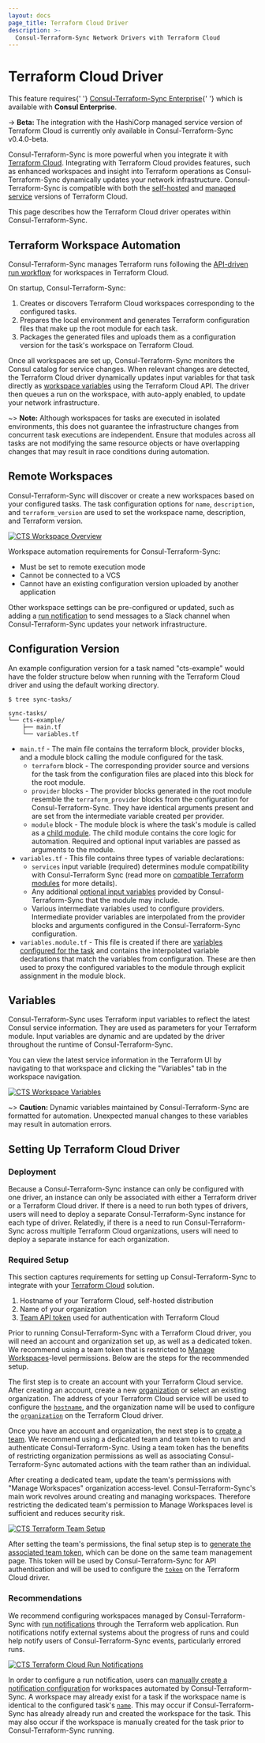 ```yaml
---
layout: docs
page_title: Terraform Cloud Driver
description: >-
  Consul-Terraform-Sync Network Drivers with Terraform Cloud
---
```


# Terraform Cloud Driver
<EnterpriseAlert>
  This feature requires{' '}
  <a href="https://www.hashicorp.com/products/consul/features">Consul-Terraform-Sync Enterprise</a>{' '}
  which is available with <strong>Consul Enterprise</strong>.
</EnterpriseAlert>

-> **Beta:** The integration with the HashiCorp managed service version of Terraform Cloud is currently only available in Consul-Terraform-Sync v0.4.0-beta.

Consul-Terraform-Sync is more powerful when you integrate it with [Terraform Cloud](https://www.terraform.io/cloud). Integrating with Terraform Cloud provides features, such as enhanced workspaces and insight into Terraform operations as Consul-Terraform-Sync dynamically updates your network infrastructure. Consul-Terraform-Sync is compatible with both the [self-hosted](https://www.hashicorp.com/products/terraform/editions/enterprise) and [managed service](https://www.hashicorp.com/products/terraform/editions/cloud) versions of Terraform Cloud.


This page describes how the Terraform Cloud driver operates within Consul-Terraform-Sync.

## Terraform Workspace Automation

Consul-Terraform-Sync manages Terraform runs following the [API-driven run workflow](https://www.terraform.io/docs/cloud/run/api.html) for workspaces in Terraform Cloud.

On startup, Consul-Terraform-Sync:
1. Creates or discovers Terraform Cloud workspaces corresponding to the configured tasks.
2. Prepares the local environment and generates Terraform configuration files that make up the root module for each task.
3. Packages the generated files and uploads them as a configuration version for the task's workspace on Terraform Cloud.

Once all workspaces are set up, Consul-Terraform-Sync monitors the Consul catalog for service changes. When relevant changes are detected, the Terraform Cloud driver dynamically updates input variables for that task directly as [workspace variables](https://www.terraform.io/docs/cloud/workspaces/variables.html) using the Terraform Cloud API. The driver then queues a run on the workspace, with auto-apply enabled, to update your network infrastructure.

~> **Note:** Although workspaces for tasks are executed in isolated environments, this does not guarantee the infrastructure changes from concurrent task executions are independent. Ensure that modules across all tasks are not modifying the same resource objects or have overlapping changes that may result in race conditions during automation.

## Remote Workspaces

Consul-Terraform-Sync will discover or create a new workspaces based on your configured tasks. The task configuration options for `name`, `description`, and `terraform_version` are used to set the workspace name, description, and Terraform version.

[![CTS Workspace Overview](/img/nia/cts-tfc-workspace.png)](/img/nia/cts-tfc-workspace.png)

Workspace automation requirements for Consul-Terraform-Sync:
* Must be set to remote execution mode
* Cannot be connected to a VCS
* Cannot have an existing configuration version uploaded by another application

Other workspace settings can be pre-configured or updated, such as adding a [run notification](https://www.terraform.io/docs/cloud/workspaces/notifications.html) to send messages to a Slack channel when Consul-Terraform-Sync updates your network infrastructure.

## Configuration Version

An example configuration version for a task named "cts-example" would have the folder structure below when running with the Terraform Cloud driver and using the default working directory.

```shell-session
$ tree sync-tasks/

sync-tasks/
└── cts-example/
    ├── main.tf
    └── variables.tf
```

- `main.tf` - The main file contains the terraform block, provider blocks, and a module block calling the module configured for the task.
  - `terraform` block - The corresponding provider source and versions for the task from the configuration files are placed into this block for the root module.
  - `provider` blocks - The provider blocks generated in the root module resemble the `terraform_provider` blocks from the configuration for Consul-Terraform-Sync. They have identical arguments present and are set from the intermediate variable created per provider.
  - `module` block - The module block is where the task's module is called as a [child module](https://www.terraform.io/docs/configuration/modules.html#calling-a-child-module). The child module contains the core logic for automation. Required and optional input variables are passed as arguments to the module.
- `variables.tf` - This file contains three types of variable declarations:
  -  `services` input variable (required) determines module compatibility with Consul-Terraform Sync (read more on [compatible Terraform modules](/docs/nia/terraform-modules) for more details).
  - Any additional [optional input variables](/docs/nia/terraform-modules#optional-input-variables) provided by Consul-Terraform-Sync that the module may include.
  - Various intermediate variables used to configure providers. Intermediate provider variables are interpolated from the provider blocks and arguments configured in the Consul-Terraform-Sync configuration.
- `variables.module.tf` - This file is created if there are [variables configured for the task](/docs/nia/configuration#variable_files) and contains the interpolated variable declarations that match the variables from configuration. These are then used to proxy the configured variables to the module through explicit assignment in the module block.

## Variables

Consul-Terraform-Sync uses Terraform input variables to reflect the latest Consul service information. They are used as parameters for your Terraform module. Input variables are dynamic and are updated by the driver throughout the runtime of Consul-Terraform-Sync.

You can view the latest service information in the Terraform UI by navigating to that workspace and clicking the "Variables" tab in the workspace navigation.

[![CTS Workspace Variables](/img/nia/cts-tfc-workspace-variables.png)](/img/nia/cts-tfc-workspace-variables.png)

~> **Caution:** Dynamic variables maintained by Consul-Terraform-Sync are formatted for automation. Unexpected manual changes to these variables may result in automation errors.

## Setting Up Terraform Cloud Driver

### Deployment

Because a Consul-Terraform-Sync instance can only be configured with one driver, an instance can only be associated with either a Terraform driver or a Terraform Cloud driver. If there is a need to run both types of drivers, users will need to deploy a separate Consul-Terraform-Sync instance for each type of driver. Relatedly, if there is a need to run Consul-Terraform-Sync across multiple Terraform Cloud organizations, users will need to deploy a separate instance for each organization.

### Required Setup

This section captures requirements for setting up Consul-Terraform-Sync to integrate with your [Terraform Cloud](https://www.hashicorp.com/cloud) solution.

1. Hostname of your Terraform Cloud, self-hosted distribution
1. Name of your organization
1. [Team API token](https://www.terraform.io/docs/cloud/users-teams-organizations/api-tokens.html#team-api-tokens) used for authentication with Terraform Cloud

Prior to running Consul-Terraform-Sync with a Terraform Cloud driver, you will need an account and organization set up, as well as a dedicated token. We recommend using a team token that is restricted to [Manage Workspaces](https://www.terraform.io/docs/cloud/users-teams-organizations/teams.html#managing-workspace-access)-level permissions. Below are the steps for the recommended setup.

The first step is to create an account with your Terraform Cloud service. After creating an account, create a new [organization](https://www.terraform.io/docs/cloud/users-teams-organizations/organizations.html#creating-organizations) or select an existing organization. The address of your Terraform Cloud service will be used to configure the [`hostname`](/docs/nia/configuration#hostname), and the organization name will be used to configure the [`organization`](/docs/nia/configuration#organization) on the Terraform Cloud driver.

Once you have an account and organization, the next step is to [create a team](https://www.terraform.io/docs/cloud/users-teams-organizations/teams.html). We recommend using a dedicated team and team token to run and authenticate Consul-Terraform-Sync. Using a team token has the benefits of restricting organization permissions as well as associating Consul-Terraform-Sync automated actions with the team rather than an individual.

After creating a dedicated team, update the team's permissions with "Manage Workspaces" organization access-level. Consul-Terraform-Sync's main work revolves around creating and managing workspaces. Therefore restricting the dedicated team's permission to Manage Workspaces level is sufficient and reduces security risk.

[![CTS Terraform Team Setup](/img/nia/cts-tfc-team-setup.png)](/img/nia/cts-tfc-team-setup.png)

After setting the team's permissions, the final setup step is to [generate the associated team token](https://www.terraform.io/docs/cloud/users-teams-organizations/api-tokens.html#team-api-tokens), which can be done on the same team management page. This token will be used by Consul-Terraform-Sync for API authentication and will be used to configure the [`token`](/docs/nia/configuration#token-1) on the Terraform Cloud driver.

### Recommendations

We recommend configuring workspaces managed by Consul-Terraform-Sync with [run notifications](https://www.terraform.io/docs/cloud/workspaces/notifications.html) through the Terraform web application. Run notifications notify external systems about the progress of runs and could help notify users of Consul-Terraform-Sync events, particularly errored runs.

[![CTS Terraform Cloud Run Notifications](/img/nia/cts-tfc-run-notifications.png)](/img/nia/cts-tfc-run-notifications.png)

In order to configure a run notification, users can [manually create a notification configuration](https://www.terraform.io/docs/cloud/workspaces/notifications.html#creating-a-notification-configuration) for workspaces automated by Consul-Terraform-Sync. A workspace may already exist for a task if the workspace name is identical to the configured task's [`name`](/docs/nia/configuration#name-2). This may occur if Consul-Terraform-Sync has already already run and created the workspace for the task. This may also occur if the workspace is manually created for the task prior to Consul-Terraform-Sync running.
